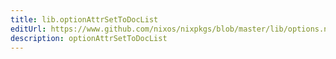 ```yaml
---
title: lib.optionAttrSetToDocList
editUrl: https://www.github.com/nixos/nixpkgs/blob/master/lib/options.nix#L264C32
description: optionAttrSetToDocList
---
```




<LinkCard
    title="Contribute Now!"
    description="API Documentation is done in our source code"
    href="https://www.github.com/nixos/nixpkgs/blob/master/lib/options.nix#L264C32"
/>

